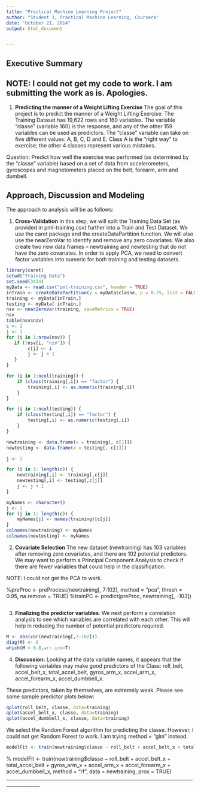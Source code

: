 ```yaml
---
title: "Practical Machine Learning Project"
author: "Student 1, Practical Machine Learning, Coursera"
date: "October 21, 2014"
output: html_document


---
```

## Executive Summary

## NOTE:  I could not get my code to work.  I am submitting the work as is.  Apologies.

1. **Predicting the manner of a Weight Lifting Exercise**
The goal of this project is to predict the manner of a Weight Lifting Exercise.  The Training Dataset has 19,622 rows and 160 variables.  The variable "classe" (variable 160) is the response, and any of the other 159 variables can be used as predictors.  The "classe" variable can take on five different values:  A, B, C, D and E.  Class A is the "right way" to exercise;  the other 4 classes represent various mistakes.

Question:  Predict how well the exercise was performed (as determined by the "classe" variable) based on a set of data from accelerometers, gyroscopes and magnetometers placed on the belt, forearm, arm and dumbell.


## Approach, Discussion and Modeling

The approach to analysis will be as follows:

(1) **Cross-Validation**  In this step, we will split the Training Data Set (as provided in pml-training.csv) further into a Train and Test Dataset.  We use the caret package and the createDataPartition function.  We will also use the nearZeroVar to identify and remove any zero covariates.  We also create two new data frames -- newtraining and newtesting that do not have the zero covariates.  In order to apply PCA, we need to convert factor variables into numeric for both training and testing datasets.


```r

library(caret)
setwd("Training Data")
set.seed(3434)
myData <- read.csv("pml-training.csv", header = TRUE)
inTrain <- createDataPartition(y = myData$classe, p = 0.75, list = FALSE)
training <- myData[inTrain,]
testing <- myData[-inTrain,]
nsv <- nearZeroVar(training, saveMetrics = TRUE)
nsv
table(nsv$nzv)
c <- 1
j <- 1
for (i in 1:nrow(nsv)) {
   if (!nsv[i, "nzv"]) {
        c[j] <- i
        j <- j + 1
   }
}

for (i in 1:ncol(training)) {
    if (class(training[,i]) == "factor") {
        training[,i] <- as.numeric(training[,i])
    }
}

for (i in 1:ncol(testing)) {
    if (class(testing[,i]) == "factor") {
        testing[,i] <- as.numeric(testing[,i])
    }
}

newtraining <- data.frame(x = training[, c[1]])
newtesting <- data.frame(x = testing[, c[1]])

j <- 1

for (i in 1: length(c)) {
    newtraining[,i] <- training[,c[j]]
    newtesting[,i] <- testing[,c[j]]
    j <- j + 1
}

myNames <- character()
j <- 1
for (j in 1: length(c)) {
    myNames[j] <- names(training)[c[j]]
}
colnames(newtraining) <- myNames
colnames(newtesting) <- myNames

```


(2) **Covariate Selection**  The new dataset (newtraining) has 103 variables after removing zero covariates, and there are 102 potential predictors.  We may want to perform a Principal Component Analysis to check if there are fewer variables that could help in the classification.

NOTE:  I could not get the PCA to work.

%preProc <- preProcess(newtraining[, 7:102], method = "pca", thresh = 0.95, na.remove = TRUE)
%trainPC <- predict(preProc, newtraining[, -103])

``` r


```

(3) **Finalizing the predictor variables**.  We next perform a correlation analysis to see which variables are correlated with each other.  This will help in reducing the number of potential predictors required.

``` r
M <- abs(cor(newtraining[,7:102]))
diag(M) <- 0
which(M > 0.8,arr.ind=T)

```

(4) **Discussion:** Looking at the data variable names, it appears that the following variables may make good predictors of the Class:  roll_belt, accel_belt_x, total_accel_belt, gyros_arm_x, accel_arm_x, accel_forearm_x, accel_dumbbell_x.

These predictors, taken by themselves, are extremely weak.  Please see some sample predictor plots below:

``` r
qplot(roll_belt, classe, data=training)
qplot(accel_belt_x, classe, data=training)
qplot(accel_dumbbell_x, classe, data=training)
```

We select the Random Forest algorithm for predicting the classe.  However, I could not get Random Forest to work.  I am trying method = "glm" instead.

``` r
modelFit <- train(newtraining$classe ~ roll_belt + accel_belt_x + total_accel_belt + gyros_arm_x + accel_arm_x + accel_forearm_x + accel_dumbbell_x, method = "glm", data = newtraining)


```

% modelFit <- train(newtraining$classe ~ roll_belt + accel_belt_x + total_accel_belt + gyros_arm_x + accel_arm_x + accel_forearm_x + accel_dumbbell_x, method = "rf", data = newtraining, prox = TRUE)
____________________________________________________________________________________________